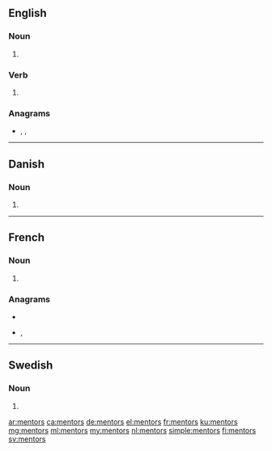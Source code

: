 ==English==

===Noun===
{{head|en|noun plural form}}

# {{plural of|mentor|lang=en}}

===Verb===
{{head|en|verb form}}

# {{en-third-person singular of|mentor}}

===Anagrams===
* {{l|en|meronts}}, {{l|en|metrons}}, {{l|en|monster}}

----

==Danish==

===Noun===
{{head|da|noun form|g=c}}

# {{genitive singular indefinite of|mentor|lang=da}}

----

==French==

===Noun===
{{head|fr|noun plural form|g=m}}

# {{plural of|mentor|lang=fr}}

===Anagrams===
* {{l|fr|monstre}}
* {{l|fr|montres}}, {{l|fr|montrés}}

----

==Swedish==

===Noun===
{{head|sv|noun form}}

# {{sv-noun-form-indef-gen|mentor}}

[[ar:mentors]]
[[ca:mentors]]
[[de:mentors]]
[[el:mentors]]
[[fr:mentors]]
[[ku:mentors]]
[[mg:mentors]]
[[ml:mentors]]
[[my:mentors]]
[[nl:mentors]]
[[simple:mentors]]
[[fi:mentors]]
[[sv:mentors]]